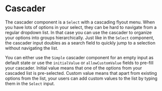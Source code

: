 
<Meta title="MDX|Cascader" component={Cascader} />

# Cascader

The cascader component is a `Select` with a cascading flyout menu. When you have lots of options in your select, they can be hard to navigate from a regular dropdown list. In that case you can use the cascader to organize your options into groups hierarchically. Just like in the `Select` component, the cascader input doubles as a search field to quickly jump to a selection without navigating the list.

You can either use the `Simple` cascader component for an empty input as default state or use the `initialValue` or `allowCustomValue` fields to pre-fill your cascader. Initial value means that one of the options from your cascaded list is pre-selected. Custom value means that apart from existing options from the list, your users can add custom values to the list by typing them in the `Select` input.

<Props of={Cascader} />
